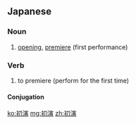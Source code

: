 ==Japanese==
{{ja-kanjitab|しょ|えん|yomi=o}}

===Noun===
{{ja-noun|しょえん}}

# [[opening]], [[premiere]] (first performance)

===Verb===
{{ja-verb-suru|しょえん}}

# to premiere (perform for the first time)

====Conjugation====
{{ja-suru|しょえん}}

[[ko:初演]]
[[mg:初演]]
[[zh:初演]]